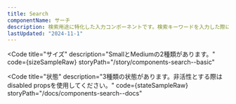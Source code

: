 ```yaml
---
title: Search
componentName: サーチ
description: 検索用途に特化した入力コンポーネントです。検索キーワードを入力した際に候補をサジェストする機能も持ちます。
lastUpdated: "2024-11-1"
---
```



<Code
  title="サイズ"
  description="SmallとMediumの2種類があります。"
  code={sizeSampleRaw}
  storyPath="/story/components-search--basic"
>
  <SizeSample client:load />
</Code>

<Code
  title="状態"
  description="3種類の状態があります。非活性とする際はdisabled propsを使用してください。"
  code={stateSampleRaw}
  storyPath="/docs/components-search--docs"
>
  <StateSample client:load />
</Code>
